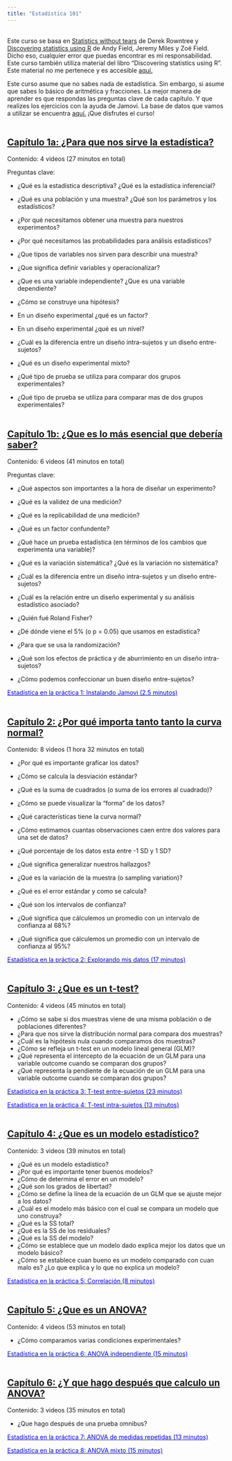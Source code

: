 ```yaml
---
title: "Estadística 101"
---
```


<br/>
Este curso se basa en <a href="https://www.goodreads.com/book/show/578667.Statistics_Without_Tears" target="_blank">Statistics without tears</a> de Derek Rowntree y <a href="https://www.discoveringstatistics.com/books/discovering-statistics-using-r/" target="_blank">Discovering statistics using R</a>  de Andy Field, Jeremy Miles y Zoë Field. Dicho eso, cualquier error que puedas encontrar es mi responsabilidad.<br/>
Este curso también utiliza material del libro "Discovering statistics using R". Este material no me pertenece y es accesible <a href="https://studysites.uk.sagepub.com/dsur/study/articles.htm" target="_blank">aquí.</a>

Este curso asume que no sabes nada de estadística. Sin embargo, si asume que sabes lo básico de aritmética y fracciones. La mejor manera de aprender es que respondas las preguntas clave de cada capítulo. Y que realizes los ejercicios con la ayuda de Jamovi. La base de datos que vamos a utilizar se encuentra <a href="https://github.com/joseluisulloafulgeri/estadistica101_database" target="_blank">aquí.</a> ¡Que disfrutes el curso!<br/><br/>

## <a href="https://www.youtube.com/playlist?list=PLzyW6TZJNgGaCt1fDe0vl-pBt_Y4A0uaU" target="_blank">Capítulo 1a: ¿Para que nos sirve la estadística?</a>

Contenido: 4 videos (27 minutos en total)

Preguntas clave:

- ¿Qué es la estadística descriptiva? ¿Qué es la estadística inferencial?
- ¿Qué es una población y una muestra? ¿Qué son los parámetros y los estadísticos?
- ¿Por qué necesitamos obtener una muestra para nuestros experimentos?
- ¿Por qué necesitamos las probabilidades para análisis estadísticos?

- ¿Que tipos de variables nos sirven para describir una muestra?
- ¿Que significa definir variables y operacionalizar?
- ¿Que es una variable independiente? ¿Que es una variable dependiente?
- ¿Cómo se construye una hipótesis?

- En un diseño experimental ¿qué es un factor?
- En un diseño experimental ¿qué es un nivel?
- ¿Cuál es la diferencia entre un diseño intra-sujetos y un diseño entre-sujetos?
- ¿Qué es un diseño experimental mixto?
- ¿Qué tipo de prueba se utiliza para comparar dos grupos experimentales?
- ¿Qué tipo de prueba se utiliza para comparar mas de dos grupos experimentales?
<br/><br/>

## <a href="https://www.youtube.com/playlist?list=PLzyW6TZJNgGZdIZuvGySMRfKq2r1UKnCg" target="_blank">Capítulo 1b: ¿Que es lo más esencial que debería saber?</a>

Contenido: 6 videos (41 minutos en total)

Preguntas clave:

- ¿Qué aspectos son importantes a la hora de diseñar un experimento?
- ¿Qué es la validez de una medición?
- ¿Qué es la replicabilidad de una medición?
- ¿Qué es un factor confundente?

- ¿Qué hace un prueba estadística (en términos de los cambios que experimenta una variable)?
- ¿Qué es la variación sistemática? ¿Qué es la variación no sistemática?

- ¿Cuál es la diferencia entre un diseño intra-sujetos y un diseño entre-sujetos?
- ¿Cuál es la relación entre un diseño experimental y su análisis estadístico asociado?

- ¿Quién fué Roland Fisher?
- ¿Dé dónde viene el 5% (o p = 0.05) que usamos en estadística?

- ¿Para que se usa la randomización?
- ¿Qué son los efectos de práctica y de aburrimiento en un diseño intra-sujetos?
- ¿Cómo podemos confeccionar un buen diseño entre-sujetos?

<a href="https://www.youtube.com/watch?v=K0djrU94yvg&ab_channel=Jos%C3%A9LuisBlues" target="_blank"><span style="color:blue">Estadística en la práctica 1: Instalando Jamovi (2.5 minutos)</span></a>
<br/><br/>

## <a href="https://www.youtube.com/playlist?list=PLzyW6TZJNgGYNH1thjd8KkRyr-JVPzvR3" target="_blank">Capítulo 2: ¿Por qué importa tanto tanto la curva normal?</a>

Contenido: 8 videos (1 hora 32 minutos en total)

- ¿Por qué es importante graficar los datos?
- ¿Cómo se calcula la desviación estándar?
- ¿Qué es la suma de cuadrados (o suma de los errores al cuadrado)?

- ¿Cómo se puede visualizar la "forma" de los datos?
- ¿Qué características tiene la curva normal?
- ¿Cómo estimamos cuantas observaciones caen entre dos valores para una set de datos?
- ¿Qué porcentaje de los datos esta entre -1 SD y 1 SD?

- ¿Qué significa generalizar nuestros hallazgos?
- ¿Qué es la variación de la muestra (o sampling variation)?
- ¿Qué es el error estándar y como se calcula?
- ¿Qué son los intervalos de confianza?
- ¿Qué significa que cálculemos un promedio con un intervalo de confianza al 68%?
- ¿Qué significa que cálculemos un promedio con un intervalo de confianza al 95%?

<a href="https://www.youtube.com/watch?v=1DaF6lau7hA&ab_channel=Jos%C3%A9LuisBlues" target="_blank"><span style="color:blue">Estadística en la práctica 2: Explorando mis datos (17 minutos)</span></a>
<br/><br/>

## <a href="https://www.youtube.com/playlist?list=PLzyW6TZJNgGbZKFJCnsK8Sxd840FatDm-" target="_blank">Capítulo 3: ¿Que es un t-test?</a>

Contenido: 4 videos (45 minutos en total)

- ¿Cómo se sabe si dos muestras viene de una misma población o de poblaciones diferentes?
- ¿Para que nos sirve la distribución normal para compara dos muestras?
- ¿Cuál es la hipótesis nula cuando comparamos dos muestras?
- ¿Cómo se refleja un t-test en un modelo lineal general (GLM)?
- ¿Qué representa el intercepto de la ecuación de un GLM para una variable outcome cuando se comparan dos grupos?
- ¿Qué representa la pendiente de la ecuación de un GLM para una variable outcome cuando se comparan dos grupos?

<a href="https://www.youtube.com/watch?v=-XgeZ-cAtEc&ab_channel=Jos%C3%A9LuisBlues" target="_blank"><span style="color:blue">Estadística en la práctica 3: T-test entre-sujetos (23 minutos)</span></a>

<a href="https://www.youtube.com/watch?v=fjKGrAlonPI&ab_channel=Jos%C3%A9LuisBlues" target="_blank"><span style="color:blue">Estadística en la práctica 4: T-test intra-sujetos (13 minutos)</span></a>
<br/><br/>

## <a href="https://www.youtube.com/playlist?list=PLzyW6TZJNgGaAEQlidg92YdaCvYBCWoSj" target="_blank">Capítulo 4: ¿Que es un modelo estadístico?</a>

Contenido: 3 videos (39 minutos en total)

- ¿Qué es un modelo estadístico?
- ¿Por qué es importante tener buenos modelos?
- ¿Cómo de determina el error en un modelo?
- ¿Qué son los grados de libertad?
- ¿Cómo se define la línea de la ecuación de un GLM que se ajuste mejor a los datos?
- ¿Cuál es el modelo más básico con el cual se compara un modelo que uno construya?
- ¿Qué es la SS total?
- ¿Qué es la SS de los residuales?
- ¿Qué es la SS del modelo?
- ¿Cómo se establece que un modelo dado explica mejor los datos que un modelo básico?
- ¿Cómo se establece cuan bueno es un modelo comparado con cuan malo es? ¿Lo que explica y lo que no explica un modelo?

<a href="https://www.youtube.com/watch?v=rH8uFlhVb5A&ab_channel=Jos%C3%A9LuisBlues" target="_blank"><span style="color:blue">Estadística en la práctica 5: Correlación (8 minutos)</span></a>
<br/><br/>

## <a href="https://www.youtube.com/playlist?list=PLzyW6TZJNgGaJHRDX7kGcfA659l8FMRAO" target="_blank">Capítulo 5: ¿Que es un ANOVA?</a>

Contenido: 4 videos (53 minutos en total)

- ¿Cómo comparamos varias condiciones experimentales?

<a href="https://www.youtube.com/watch?v=ND6EalaIWa4&ab_channel=Jos%C3%A9LuisBlues" target="_blank"><span style="color:blue">Estadística en la práctica 6: ANOVA independiente (15 minutos)</span></a>
<br/><br/>

## <a href="https://www.youtube.com/playlist?list=PLzyW6TZJNgGaIAxM2bxJVkNDbKs5KnaId" target="_blank">Capítulo 6: ¿Y que hago después que calculo un ANOVA?</a>

Contenido: 3 videos (35 minutos en total)

- ¿Que hago después de una prueba omnibus?

<a href="https://www.youtube.com/watch?v=fykbEKSPT3g&ab_channel=Jos%C3%A9LuisBlues" target="_blank"><span style="color:blue">Estadística en la práctica 7: ANOVA de medidas repetidas (13 minutos)</span></a>

<a href="http://youtube.com/watch?v=3upUpRLBgH0&ab_channel=Jos%C3%A9LuisBlues" target="_blank"><span style="color:blue">Estadística en la práctica 8: ANOVA mixto (15 minutos)</span></a>
<br/><br/>
